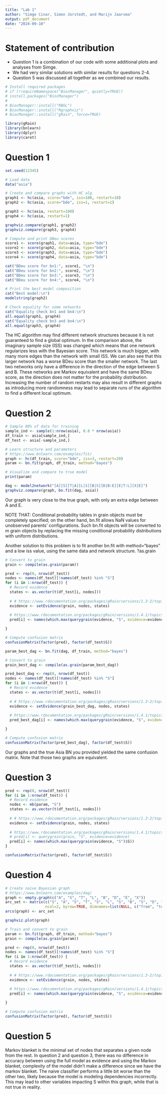 ```yaml
---
title: "Lab 1"
author: "Simge Cinar, Simon Jorstedt, and Marijn Jaarsma"
output: pdf_document
date: "2024-09-10"
---
```


# Statement of contribution
- Question 1 is a combination of our code with some additional plots and analyses from Simge.
- We had very similar solutions with similar results for questions 2-4.
- Question 5 was discussed all together as we combined our results.

```r
# Install required packages
# if (!requireNamespace("BiocManager", quietly=TRUE))
# install.packages("BiocManager")
# 
# BiocManager::install("RBGL")
# BiocManager::install("Rgraphviz")
# BiocManager::install("gRain", force=TRUE)
```

```r
library(gRain)
library(bnlearn)
library(dplyr)
library(caret)
```

# Question 1
```r
set.seed(12345)

# Load data
data("asia")

# Create and compare graphs with HC alg
graph1 <- hc(asia, score="bde", iss=100, restart=10)
graph2 <- hc(asia, score="bde", iss=1, restart=1)

graph3 <- hc(asia, restart=100)
graph4 <- hc(asia, restart=1)

graphviz.compare(graph1, graph2)
graphviz.compare(graph3, graph4)

# Compute and print DBeu scores
score1 <- score(graph1, data=asia, type="bde")
score2 <- score(graph2, data=asia, type="bde")
score3 <- score(graph3, data=asia, type="bde")
score4 <- score(graph4, data=asia, type="bde")

cat("BDeu score for bn1:", score1, "\n")
cat("BDeu score for bn2:", score2, "\n")
cat("BDeu score for bn3:", score3, "\n")
cat("BDeu score for bn4:", score4, "\n")

# Print the best model composition
cat("Best model:\n")
modelstring(graph2)

# Check equality for some networks
cat("Equality check bn1 and bn4:\n")
all.equal(graph1, graph4)
cat("Equality check bn3 and bn4:\n")
all.equal(graph3, graph4)
```

The HC algorithm may find different network structures because it is not guaranteed to find a global optimum. In the comparison above, the imaginary sample size (ISS) was changed which means that one network regularizes less with the Bayesian score. This network is much bigger, with many more edges than the network with small ISS. We can also see that this larger network has a worse BDeu score than the smaller network. 
The last two networks only have a difference in the direction of the edge between S and B. These networks are Markov equivalent and have the same BDeu score, as the direction does not matter for the probability distribution. Increasing the number of random restarts may also result in different graphs as introducing more randomness may lead to separate runs of the algorithm to find a different local optimum. 

# Question 2
```r
# Sample 80% of data for training
sample_ind <- sample(1:nrow(asia), 0.8 * nrow(asia))
df_train <- asia[sample_ind,]
df_test <- asia[-sample_ind,]

# Learn structure and parameters
# https://www.bnlearn.com/examples/fit/
graph <- hc(df_train, score="bde", iss=3, restart=20)
param <- bn.fit(graph, df_train, method="bayes")

# Visualize and compare to true model
print(param)

dag <- model2network("[A][S][T|A][L|S][B|S][D|B:E][E|T:L][X|E]")
graphviz.compare(graph, bn.fit(dag, asia))
```

Our graph is very close to the true graph, with only an extra edge between A and E.

NOTE THAT: Conditional probability tables in grain objects must be completely specified; on the other hand, bn.fit allows NaN values for unobserved parents' configurations. Such bn.fit objects will be converted to $m$ grain objects by replacing the missing conditional probability distributions with uniform distributions. 

Another solution to this problem is to fit another bn.fit with method="bayes" and a low iss value, using the same data and network structure. ?as.grain

```r
# Convert to grain
grain <- compile(as.grain(param))

pred <- rep(0, nrow(df_test))
nodes <- names(df_test)[!names(df_test) %in% "S"]
for (i in 1:nrow(df_test)) {
  # Record evidence
  states <- as.vector(t(df_test[i, nodes]))
  
  # # https://www.rdocumentation.org/packages/gRain/versions/1.3-2/topics/grain-evidence
  evidence <- setEvidence(grain, nodes, states)
  
  # https://www.rdocumentation.org/packages/gRain/versions/1.4.1/topics/querygrain
  pred[i] <- names(which.max(querygrain(evidence, "S", evidence=evidence)$S))

}

# Compute confusion matrix
confusionMatrix(factor(pred), factor(df_test$S))
```

```r
param_best_dag <- bn.fit(dag, df_train, method="bayes")

# Convert to grain
grain_best_dag <- compile(as.grain(param_best_dag))

pred_best_dag <- rep(0, nrow(df_test))
nodes <- names(df_test)[!names(df_test) %in% "S"]
for (i in 1:nrow(df_test)) {
  # Record evidence
  states <- as.vector(t(df_test[i, nodes]))
  
  # # https://www.rdocumentation.org/packages/gRain/versions/1.3-2/topics/grain-evidence
  evidence <- setEvidence(grain_best_dag, nodes, states)
  
  # https://www.rdocumentation.org/packages/gRain/versions/1.4.1/topics/querygrain
  pred_best_dag[i] <- names(which.max(querygrain(evidence, "S", evidence=evidence)$S))

}

# Compute confusion matrix
confusionMatrix(factor(pred_best_dag), factor(df_test$S))
```

Our graphs and the true Asia BN you provided yielded the same confusion matrix. Note that those two graphs are equivalent.


# Question 3
```r
pred <- rep(0, nrow(df_test))
for (i in 1:nrow(df_test)) {
  # Record evidence
  nodes <- mb(param, "S")
  states <- as.vector(t(df_test[i, nodes]))
  
  # # https://www.rdocumentation.org/packages/gRain/versions/1.3-2/topics/grain-evidence
  evidence <- setEvidence(grain, nodes, states)
  
  # https://www.rdocumentation.org/packages/gRain/versions/1.4.1/topics/querygrain
  # pred[i] <- querygrain(grain, "S", evidence=evidence)
  pred[i] <- names(which.max(querygrain(evidence, "S")$S))
}

confusionMatrix(factor(pred), factor(df_test$S))
```

# Question 4
```r
# Create naive Bayesian graph
# https://www.bnlearn.com/examples/dag/
graph <- empty.graph(c("A", "S", "T", "L", "B", "D", "E", "X"))
arc_set <- matrix(c("S", "A", "S", "T", "S", "L", "S", "B", "S", "D", "S", "E", "S", "X"), 
                  ncol=2, byrow=TRUE, dimnames=list(NULL, c("from", "to")))
arcs(graph) <- arc_set

graphviz.plot(graph)
```

```r
# Train and convert to grain
param <- bn.fit(graph, df_train, method="bayes")
grain <- compile(as.grain(param))

pred <- rep(0, nrow(df_test))
nodes <- names(df_test)[!names(df_test) %in% "S"]
for (i in 1:nrow(df_test)) {
  # Record evidence
  states <- as.vector(t(df_test[i, nodes]))
  
  # # https://www.rdocumentation.org/packages/gRain/versions/1.3-2/topics/grain-evidence
  evidence <- setEvidence(grain, nodes, states)
  
  # https://www.rdocumentation.org/packages/gRain/versions/1.4.1/topics/querygrain
  pred[i] <- names(which.max(querygrain(evidence, "S", evidence=evidence)$S))

}

# Compute confusion matrix
confusionMatrix(factor(pred), factor(df_test$S))
```

# Question 5
Markov blanket is the minimal set of nodes that separates a given node from the rest. In question 2 and question 3, there was no difference in accuracy between using the full model as evidence and using the Markov blanket, complexity of the model didn't make a difference since we have the markov blanket. The naive classifier performs a little bit worse than the other two, likely because the model is modeling dependencies incorrectly. This may lead to other variables impacting S within this graph, while that is not true in reality. 




